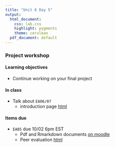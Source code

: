 ```yaml
---
title: "Unit 6 Day 5"
output: 
  html_document:
    css: lab.css
    highlight: pygments
    theme: cerulean
  pdf_document: default
---
```


###  Project workshop

#### Learning objectives
* Continue working on your final project

#### In class
* Talk about `EA06/07` 
  * introduction page [html]([intro](https://sshanshans.github.io/stat140/eas/06/intro))

#### Items due
* `EA05` due 10/02 6pm EST
  * Pdf and Rmarkdown documents [on moodle](https://moodle.mtholyoke.edu/mod/assign/view.php?id=572488&action=grading)
  * Peer evaluation [html](https://forms.gle/XM7FRFRWTCPNqfFN8)
